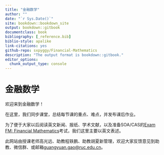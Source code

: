 ```yaml
--- 
title: "金融数学"
author: ""
date: "`r Sys.Date()`"
site: bookdown::bookdown_site
output: bookdown::gitbook
documentclass: book
bibliography: [_reference.bib]
biblio-style: apalike
link-citations: yes
github-repo: sxpyggy/Financial-Mathematics
description: "The output format is bookdown::gitbook."
editor_options: 
  chunk_output_type: console
---
```


# 金融数学 {-}

欢迎来到金融数学！

在这里，我们同步课堂，总结每节课的重点、难点，并发布课后作业。

为了便于大家以后阅读英文新闻、报纸、学术文献，以及准备SOA/CAS的[Exam FM: Financial Mathematics](https://www.soa.org/education/exam-req/edu-exam-fm-detail/)考试，我们这里主要以英文表述。

此网站由授课老师高光远、助教程轶鹏、助教胡夏新管理，欢迎大家反馈意见到助教、微信群、或邮箱<guangyuan.gao@ruc.edu.cn>。

